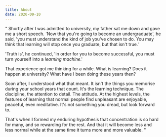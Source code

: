 ```yaml
---
title: About
date: 2020-09-10
---
```


"
Shortly after I was admitted to university, my father sat me down and gave me a short speech.
'Now that you're going to become an undergraduate', he said, 'you must understand the kind of job you've chosen to do.
You may think that learning will stop once you graduate, but that isn't true.'

'Truth is', he continued, 'in order for you to become successful, you must turn yourself into a _learning machine_.'

That experience got me thinking for a while. What is learning? Does it happen at university? What have I been doing these years then?

Soon after, I understood what that meant. It isn't the things you memorise during your school years that count. It's the learning technique. The discipline, the attention to detail. The attitude.
At the highest levels, the features of learning that normal people find unpleasant are enjoyable, peaceful, even meditative. It's not something you dread, but look forward to.

That's when I formed my enduring hypothesis that concentration is so hard for many, and so rewarding for the rest. And that it will become less and less normal while at the same time it turns more and more valuable.
"
